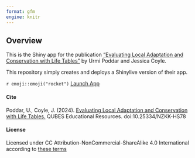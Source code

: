 ```yaml
---
format: gfm
engine: knitr
---
```


## Overview

This is the Shiny app for the publication ["Evaluating Local Adaptation and Conservation with Life Tables"](https://doi.org/10.25334/NZKK-HS78) by Urmi Poddar and Jessica Coyle.

This repository simply creates and deploys a Shinylive version of their app.

`r emoji::emoji("rocket")` [Launch App](https://mdlama.github.io/poddar-coyle-app/)

#### Cite

Poddar, U., Coyle, J. (2024). [Evaluating Local Adaptation and Conservation with Life Tables.](https://doi.org/10.25334/NZKK-HS78) QUBES Educational Resources. doi:10.25334/NZKK-HS78

#### License

Licensed under CC Attribution-NonCommercial-ShareAlike 4.0 International according to [these terms](https://qubeshub.org/publications/4896/license/1)